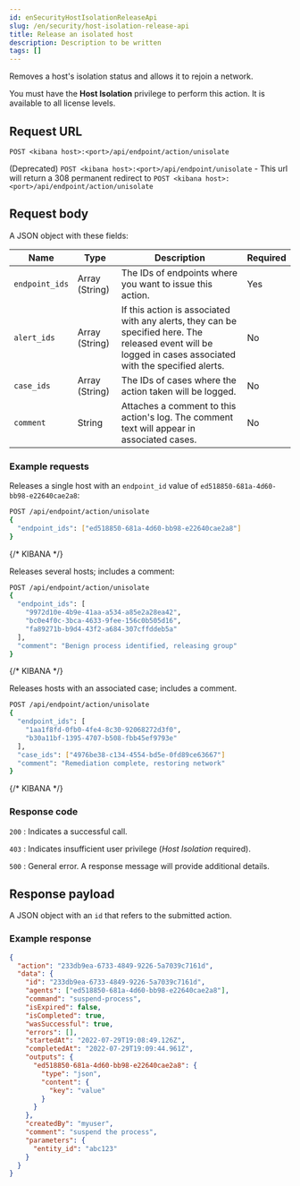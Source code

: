 ```yaml
---
id: enSecurityHostIsolationReleaseApi
slug: /en/security/host-isolation-release-api
title: Release an isolated host
description: Description to be written
tags: []
---
```


<div id="host-isolation-release-api"></div>

Removes a host's isolation status and allows it to rejoin a network.

You must have the **Host Isolation** <DocLink id="enSecurityEndpointManagementReq">privilege</DocLink> to perform this action. It is available to all license levels.

## Request URL

`POST <kibana host>:<port>/api/endpoint/action/unisolate`

(Deprecated) `POST <kibana host>:<port>/api/endpoint/unisolate` - This url will return a 308 permanent redirect to `POST <kibana host>:<port>/api/endpoint/action/unisolate`

## Request body

A JSON object with these fields:

| Name | Type | Description | Required |
|---|---|---|---|
| `endpoint_ids` | Array (String) | The IDs of endpoints where you want to issue this action. | Yes |
| `alert_ids` | Array (String) | If this action is associated with any alerts, they can be specified here. The released event will be logged in cases associated with the specified alerts. | No |
| `case_ids` | Array (String) | The IDs of cases where the action taken will be logged. | No |
| `comment` | String | Attaches a comment to this action's log. The comment text will appear in associated cases. | No |

### Example requests

Releases a single host with an `endpoint_id` value of `ed518850-681a-4d60-bb98-e22640cae2a8`:

```sh
POST /api/endpoint/action/unisolate
{
  "endpoint_ids": ["ed518850-681a-4d60-bb98-e22640cae2a8"]
}
```
{/* KIBANA */}

Releases several hosts; includes a comment:

```sh
POST /api/endpoint/action/unisolate
{
  "endpoint_ids": [
  	"9972d10e-4b9e-41aa-a534-a85e2a28ea42",
  	"bc0e4f0c-3bca-4633-9fee-156c0b505d16",
  	"fa89271b-b9d4-43f2-a684-307cffddeb5a"
  ],
  "comment": "Benign process identified, releasing group"
}
```
{/* KIBANA */}

Releases hosts with an associated case; includes a comment.

```sh
POST /api/endpoint/action/unisolate
{
  "endpoint_ids": [
  	"1aa1f8fd-0fb0-4fe4-8c30-92068272d3f0",
  	"b30a11bf-1395-4707-b508-fbb45ef9793e"
  ],
  "case_ids": ["4976be38-c134-4554-bd5e-0fd89ce63667"]
  "comment": "Remediation complete, restoring network"
}
```
{/* KIBANA */}

### Response code

`200` 
    : Indicates a successful call.

`403` 
    : 	Indicates insufficient user privilege (*Host Isolation* required).

`500` 
    : 	General error. A response message will provide additional details.

## Response payload

A JSON object with an `id` that refers to the submitted action.

### Example response

```json
{
  "action": "233db9ea-6733-4849-9226-5a7039c7161d",
  "data": {
    "id": "233db9ea-6733-4849-9226-5a7039c7161d",
    "agents": ["ed518850-681a-4d60-bb98-e22640cae2a8"],
    "command": "suspend-process",
    "isExpired": false,
    "isCompleted": true,
    "wasSuccessful": true,
    "errors": [],
    "startedAt": "2022-07-29T19:08:49.126Z",
    "completedAt": "2022-07-29T19:09:44.961Z",
    "outputs": {
      "ed518850-681a-4d60-bb98-e22640cae2a8": {
        "type": "json",
        "content": {
          "key": "value"
        }
      }
    },
    "createdBy": "myuser",
    "comment": "suspend the process",
    "parameters": {
      "entity_id": "abc123"
    }
  }
}
```
